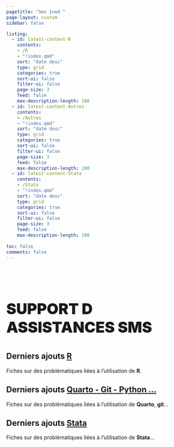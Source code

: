 ```yaml
---
pagetitle: "Sms Ined "
page-layout: custom
sidebar: false

listing:
  - id: latest-content-R
    contents: 
    - /R
    - "!index.qmd"
    sort: "date desc"
    type: grid
    categories: true
    sort-ui: false
    filter-ui: false
    page-size: 3
    feed: false
    max-description-length: 100
  - id: latest-content-Autres
    contents: 
    - /Autres
    - "!index.qmd"
    sort: "date desc"
    type: grid
    categories: true
    sort-ui: false
    filter-ui: false
    page-size: 3
    feed: false
    max-description-length: 100
  - id: latest-content-Stata
    contents: 
    - /Stata
    - "!index.qmd"
    sort: "date desc"
    type: grid
    categories: true
    sort-ui: false
    filter-ui: false
    page-size: 3
    feed: false
    max-description-length: 100
              
toc: false 
comments: false
---
```



:::{.center style="font-size:40px; font-weight:900; padding-top:50px; "}
SUPPORT D ASSISTANCES SMS
:::

<!-- Derniers ajouts R-->

::: {.content-container}
::: {.listing-block}
::: {.zoom-image}


# **Derniers ajouts [R](R/index.qmd)**

Fiches sur des problématiques liées à l'utilisation de **R**.

::: {#latest-content-R}
:::

:::
:::
:::


<!-- Derniers ajouts Autres-->

::: {.content-container}
::: {.listing-block}
::: {.zoom-image}

# **Derniers ajouts [Quarto - Git - Python ...](Autres/index.qmd)**

Fiches sur des problématiques liées à l'utilisation de **Quarto**, **git**...

::: {#latest-content-Autres}
:::

:::
:::
:::

<!-- Derniers ajouts Stata-->

::: {.content-container}
::: {.listing-block}
::: {.zoom-image}

# **Derniers ajouts [Stata](Stata/index.qmd)**

Fiches sur des problématiques liées à l'utilisation de **Stata**...

::: {#latest-content-Stata}
:::

:::
:::
:::

<br>


